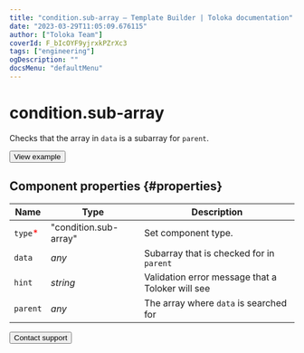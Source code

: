 ```yaml
---
title: "condition.sub-array — Template Builder | Toloka documentation"
date: "2023-03-29T11:05:09.676115"
author: ["Toloka Team"]
coverId: F_bIcOYF9yjrxkPZrXc3
tags: ["engineering"]
ogDescription: ""
docsMenu: "defaultMenu"
---
```


# condition.sub-array

Checks that the array in `data` is a subarray for `parent`.

<Button themeColor="light" view="default" size="l" type="link" url="https://ya.cc/t/hKrpY1DO3xEBoC">View example</Button>

## Component properties {#properties}

**Name** | **Type** | **Description**
----- | ----- | -----
`type`<span style="color: red">\*</span> | "condition.sub-array" | Set component type.
`data` | _any_ | Subarray that is checked for in `parent`
`hint` | _string_ | Validation error message that a Toloker will see
`parent` | _any_ | The array where `data` is searched for

<Button themeColor="light" view="default" size="l" type="link" url="/docs/guide/troubleshooting/support?form-source=template-builder-reference-condition-sub-array">Contact support</Button>